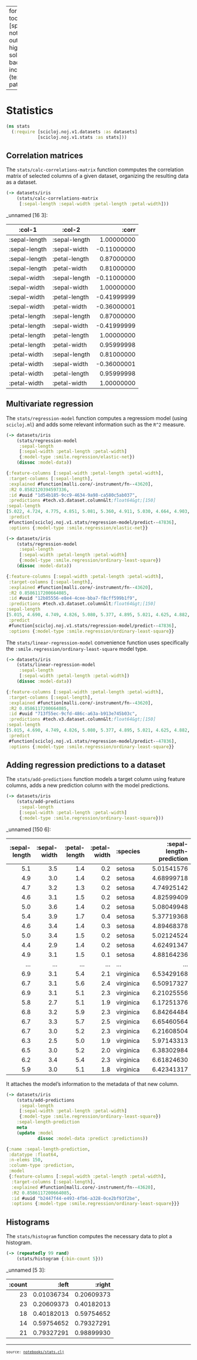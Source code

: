 
---
format:
  html:
    toc: true
    toc-depth: 4
    theme: [spacelab, notebooks/custom.scss]
    output-file: stats.html
highlight-style: solarized
code-block-background: true
include-in-header: {text: '<link rel = "icon" href = "data:," />'}
base-target-path: temp

---
<style>.table {
    overflow-y: scroll;
}
</style><style>.printedClojure .sourceCode {
  background-color: transparent;
  border-style: none;
}
</style>
<script src="stats_files/md-default0.js" type="text/javascript"></script><script src="stats_files/md-default1.js" type="text/javascript"></script>

# Statistics


<div class="sourceClojure">
```clojure
(ns stats
  (:require [scicloj.noj.v1.datasets :as datasets]
            [scicloj.noj.v1.stats :as stats]))
```
</div>



## Correlation matrices
The `stats/calc-correlations-matrix` function commputes the correlation
matrix of selected columns of a given dataset,
organizing the resulting data as a dataset.


<div class="sourceClojure">
```clojure
(-> datasets/iris
    (stats/calc-correlations-matrix
     [:sepal-length :sepal-width :petal-length :petal-width]))
```
</div>


_unnamed [16 3]:

|        :col-1 |        :col-2 |       :corr |
|---------------|---------------|------------:|
| :sepal-length | :sepal-length |  1.00000000 |
| :sepal-length |  :sepal-width | -0.11000000 |
| :sepal-length | :petal-length |  0.87000000 |
| :sepal-length |  :petal-width |  0.81000000 |
|  :sepal-width | :sepal-length | -0.11000000 |
|  :sepal-width |  :sepal-width |  1.00000000 |
|  :sepal-width | :petal-length | -0.41999999 |
|  :sepal-width |  :petal-width | -0.36000001 |
| :petal-length | :sepal-length |  0.87000000 |
| :petal-length |  :sepal-width | -0.41999999 |
| :petal-length | :petal-length |  1.00000000 |
| :petal-length |  :petal-width |  0.95999998 |
|  :petal-width | :sepal-length |  0.81000000 |
|  :petal-width |  :sepal-width | -0.36000001 |
|  :petal-width | :petal-length |  0.95999998 |
|  :petal-width |  :petal-width |  1.00000000 |




## Multivariate regression
The `stats/regression-model` function computes a regressiom model (using `scicloj.ml`)
and adds some relevant information such as the `R^2` measure.


<div class="sourceClojure">
```clojure
(-> datasets/iris
    (stats/regression-model
     :sepal-length
     [:sepal-width :petal-length :petal-width]
     {:model-type :smile.regression/elastic-net})
    (dissoc :model-data))
```
</div>



<div class="printedClojure">
```clojure
{:feature-columns [:sepal-width :petal-length :petal-width],
 :target-columns [:sepal-length],
 :explained #function[malli.core/-instrument/fn--43620],
 :R2 0.8582120394597336,
 :id #uuid "1d54b185-9cc9-4634-9a98-ca580c5ab037",
 :predictions #tech.v3.dataset.column&lt;float64&gt;[150]
:sepal-length
[5.022, 4.724, 4.775, 4.851, 5.081, 5.360, 4.911, 5.030, 4.664, 4.903, 5.209, 5.098, 4.775, 4.572, 5.184, 5.522, 5.089, 4.970, 5.352, 5.217...],
 :predict
 #function[scicloj.noj.v1.stats/regression-model/predict--47836],
 :options {:model-type :smile.regression/elastic-net}}

```
</div>



<div class="sourceClojure">
```clojure
(-> datasets/iris
    (stats/regression-model
     :sepal-length
     [:sepal-width :petal-length :petal-width]
     {:model-type :smile.regression/ordinary-least-square})
    (dissoc :model-data))
```
</div>



<div class="printedClojure">
```clojure
{:feature-columns [:sepal-width :petal-length :petal-width],
 :target-columns [:sepal-length],
 :explained #function[malli.core/-instrument/fn--43620],
 :R2 0.8586117200664085,
 :id #uuid "12b85556-e8e4-4cee-bba7-f8cff599b1f9",
 :predictions #tech.v3.dataset.column&lt;float64&gt;[150]
:sepal-length
[5.015, 4.690, 4.749, 4.826, 5.080, 5.377, 4.895, 5.021, 4.625, 4.882, 5.216, 5.092, 4.746, 4.533, 5.199, 5.561, 5.094, 4.960, 5.368, 5.226...],
 :predict
 #function[scicloj.noj.v1.stats/regression-model/predict--47836],
 :options {:model-type :smile.regression/ordinary-least-square}}

```
</div>


The `stats/linear-regression-model` convenience function
uses specifically the `:smile.regression/ordinary-least-square` model type.


<div class="sourceClojure">
```clojure
(-> datasets/iris
    (stats/linear-regression-model
     :sepal-length
     [:sepal-width :petal-length :petal-width])
    (dissoc :model-data))
```
</div>



<div class="printedClojure">
```clojure
{:feature-columns [:sepal-width :petal-length :petal-width],
 :target-columns [:sepal-length],
 :explained #function[malli.core/-instrument/fn--43620],
 :R2 0.8586117200664085,
 :id #uuid "713f55ec-9cfd-486c-a63a-b913e745b03c",
 :predictions #tech.v3.dataset.column&lt;float64&gt;[150]
:sepal-length
[5.015, 4.690, 4.749, 4.826, 5.080, 5.377, 4.895, 5.021, 4.625, 4.882, 5.216, 5.092, 4.746, 4.533, 5.199, 5.561, 5.094, 4.960, 5.368, 5.226...],
 :predict
 #function[scicloj.noj.v1.stats/regression-model/predict--47836],
 :options {:model-type :smile.regression/ordinary-least-square}}

```
</div>



## Adding regression predictions to a dataset
The `stats/add-predictions` function
models a target column using feature columns,
adds a new prediction column with the model predictions.


<div class="sourceClojure">
```clojure
(-> datasets/iris
    (stats/add-predictions
     :sepal-length
     [:sepal-width :petal-length :petal-width]
     {:model-type :smile.regression/ordinary-least-square}))
```
</div>


_unnamed [150 6]:

| :sepal-length | :sepal-width | :petal-length | :petal-width |  :species | :sepal-length-prediction |
|--------------:|-------------:|--------------:|-------------:|-----------|-------------------------:|
|           5.1 |          3.5 |           1.4 |          0.2 |    setosa |               5.01541576 |
|           4.9 |          3.0 |           1.4 |          0.2 |    setosa |               4.68999718 |
|           4.7 |          3.2 |           1.3 |          0.2 |    setosa |               4.74925142 |
|           4.6 |          3.1 |           1.5 |          0.2 |    setosa |               4.82599409 |
|           5.0 |          3.6 |           1.4 |          0.2 |    setosa |               5.08049948 |
|           5.4 |          3.9 |           1.7 |          0.4 |    setosa |               5.37719368 |
|           4.6 |          3.4 |           1.4 |          0.3 |    setosa |               4.89468378 |
|           5.0 |          3.4 |           1.5 |          0.2 |    setosa |               5.02124524 |
|           4.4 |          2.9 |           1.4 |          0.2 |    setosa |               4.62491347 |
|           4.9 |          3.1 |           1.5 |          0.1 |    setosa |               4.88164236 |
|           ... |          ... |           ... |          ... |       ... |                      ... |
|           6.9 |          3.1 |           5.4 |          2.1 | virginica |               6.53429168 |
|           6.7 |          3.1 |           5.6 |          2.4 | virginica |               6.50917327 |
|           6.9 |          3.1 |           5.1 |          2.3 | virginica |               6.21025556 |
|           5.8 |          2.7 |           5.1 |          1.9 | virginica |               6.17251376 |
|           6.8 |          3.2 |           5.9 |          2.3 | virginica |               6.84264484 |
|           6.7 |          3.3 |           5.7 |          2.5 | virginica |               6.65460564 |
|           6.7 |          3.0 |           5.2 |          2.3 | virginica |               6.21608504 |
|           6.3 |          2.5 |           5.0 |          1.9 | virginica |               5.97143313 |
|           6.5 |          3.0 |           5.2 |          2.0 | virginica |               6.38302984 |
|           6.2 |          3.4 |           5.4 |          2.3 | virginica |               6.61824630 |
|           5.9 |          3.0 |           5.1 |          1.8 | virginica |               6.42341317 |



It attaches the model's information
to the metadata of that new column.


<div class="sourceClojure">
```clojure
(-> datasets/iris
    (stats/add-predictions
     :sepal-length
     [:sepal-width :petal-length :petal-width]
     {:model-type :smile.regression/ordinary-least-square})
    :sepal-length-prediction
    meta
    (update :model
            dissoc :model-data :predict :predictions))
```
</div>



<div class="printedClojure">
```clojure
{:name :sepal-length-prediction,
 :datatype :float64,
 :n-elems 150,
 :column-type :prediction,
 :model
 {:feature-columns [:sepal-width :petal-length :petal-width],
  :target-columns [:sepal-length],
  :explained #function[malli.core/-instrument/fn--43620],
  :R2 0.8586117200664085,
  :id #uuid "b2447f44-e493-4fb6-a328-0ce2bf93f2be",
  :options {:model-type :smile.regression/ordinary-least-square}}}

```
</div>



## Histograms
The `stats/histogram` function computes the necessary data
to plot a histogram.


<div class="sourceClojure">
```clojure
(-> (repeatedly 99 rand)
    (stats/histogram {:bin-count 5}))
```
</div>


_unnamed [5 3]:

| :count |      :left |     :right |
|-------:|-----------:|-----------:|
|     23 | 0.01036734 | 0.20609373 |
|     23 | 0.20609373 | 0.40182013 |
|     18 | 0.40182013 | 0.59754652 |
|     14 | 0.59754652 | 0.79327291 |
|     21 | 0.79327291 | 0.98899930 |



<div style="background-color:grey;height:2px;width:100%;"></div>

<div><pre><small><small>source: <a href="https://github.com/scicloj/noj/blob/main/notebooks/stats.clj">notebooks/stats.clj</a></small></small></pre></div>